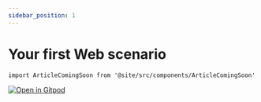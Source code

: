 ```yaml
---
sidebar_position: 1
---
```


# Your first Web scenario

```mdx-code-block
import ArticleComingSoon from '@site/src/components/ArticleComingSoon'
```

[![Open in Gitpod](https://gitpod.io/button/open-in-gitpod.svg)](https://gitpod.io/#https://github.com/serenity-js/serenity-js-playwright-test-template)

<ArticleComingSoon />
